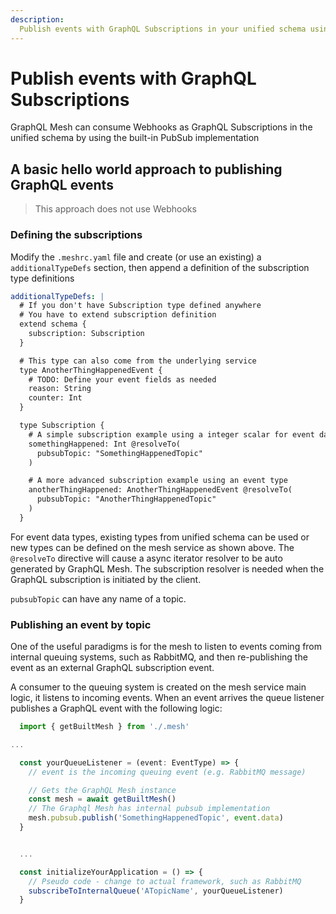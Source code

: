 ```yaml
---
description:
  Publish events with GraphQL Subscriptions in your unified schema using GraphQL Mesh.
---
```



# Publish events with GraphQL Subscriptions

GraphQL Mesh can consume Webhooks as GraphQL Subscriptions in the unified schema by using the
built-in PubSub implementation

## A basic hello world approach to publishing GraphQL events
> This approach does not use Webhooks

### Defining the subscriptions
Modify the `.meshrc.yaml` file and create (or use an existing) a `additionalTypeDefs` section, then append a definition of the subscription type definitions

```yaml filename=".meshrc.yaml"
additionalTypeDefs: |
  # If you don't have Subscription type defined anywhere
  # You have to extend subscription definition
  extend schema {
    subscription: Subscription
  }

  # This type can also come from the underlying service
  type AnotherThingHappenedEvent {
    # TODO: Define your event fields as needed
    reason: String
    counter: Int
  }

  type Subscription {
    # A simple subscription example using a integer scalar for event data
    somethingHappened: Int @resolveTo(
      pubsubTopic: "SomethingHappenedTopic"
    )

    # A more advanced subscription example using an event type
    anotherThingHappened: AnotherThingHappenedEvent @resolveTo(
      pubsubTopic: "AnotherThingHappenedTopic"
    )
  }
```

For event data types, existing types from unified schema can be used or new types can be defined on the mesh service as shown above.
The `@resolveTo` directive will cause a async iterator resolver to be auto generated by GraphQL Mesh. The subscription resolver is needed when the GraphQL subscription is initiated by the client.

`pubsubTopic` can have any name of a topic.

### Publishing an event by topic

One of the useful paradigms is for the mesh to listen to events coming from internal queuing systems, such as RabbitMQ, and then re-publishing the event as an external GraphQL subscription event.

A consumer to the queuing system is created on the mesh service main logic, it listens to incoming events.
When an event arrives the queue listener publishes a GraphQL event with the following logic:

```typescript
  import { getBuiltMesh } from './.mesh'

...

  const yourQueueListener = (event: EventType) => {
    // event is the incoming queuing event (e.g. RabbitMQ message)

    // Gets the GraphQL Mesh instance
    const mesh = await getBuiltMesh()
    // The Graphql Mesh has internal pubsub implementation
    mesh.pubsub.publish('SomethingHappenedTopic', event.data)
  }


  ...

  const initializeYourApplication = () => {
    // Pseudo code - change to actual framework, such as RabbitMQ
    subscribeToInternalQueue('ATopicName', yourQueueListener)
  }
```


